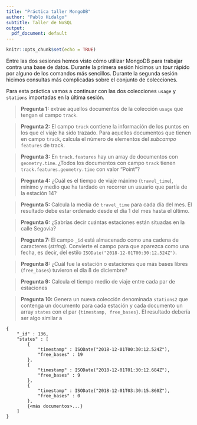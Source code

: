 ```yaml
---
title: "Práctica taller MongoDB"
author: "Pablo Hidalgo"
subtitle: Taller de NoSQL
output:
  pdf_document: default
---
```


```r
knitr::opts_chunk$set(echo = TRUE)
```


Entre las dos sesiones hemos visto cómo utilizar MongoDB para trabajar contra una base de datos. Durante la primera sesión hicimos un *tour* rápido por alguno de los comandos más sencillos. Durante la segunda sesión hicimos consultas más complicadas sobre el conjunto de colecciones.

Para esta práctica vamos a continuar con las dos colecciones `usage` y `stations` importadas en la última sesión.

> **Pregunta 1:** extrae aquellos documentos de la colección `usage` que tengan el campo `track`.

> **Pregunta 2:** El campo `track` contiene la información de los puntos en los que el viaje ha sido trazado. Para aquellos documentos que tienen en campo `track`, calcula el número de elementos del *subcampo* `features` de track.

> **Pregunta 3:** En `track.features` hay un array de documentos con `geometry.time`. ¿Todos los documentos con campo `track` tienen `track.features.geometry.time` con valor "Point"?

> **Pregunta 4:** ¿Cuál es el tiempo de viaje máximo (`travel_time`), mínimo y medio que ha tardado en recorrer un usuario que partía de la estación 14?

> **Pregunta 5:** Calcula la media de `travel_time` para cada día del mes. El resultado debe estar ordenado desde el día 1 del mes hasta el último.

> **Pregunta 6:** ¿Sabrías decir cuántas estaciones están situadas en la calle Segovia?

> **Pregunta 7:** El campo `_id` está almacenado como una cadena de caracteres (*string*). Convierte el campo para que aparezca como una fecha, es decir, del estilo `ISODate("2018-12-01T00:30:12.524Z")`.

> **Pregunta 8:** ¿Cuál fue la estación o estaciones que más bases libres (`free_bases`) tuvieron el día 8 de diciembre?

> **Pregunta 9:** Calcula el tiempo medio de viaje entre cada par de estaciones

> **Pregunta 10:** Genera un nueva colección denominada `stations2` que contenga un documento para cada estación y cada documento un array `states` con el par `{timestamp, free_bases}`. El resultado debería ser algo similar a

```{}
{
	"_id" : 136,
	"states" : [
		{
			"timestamp" : ISODate("2018-12-01T00:30:12.524Z"),
			"free_bases" : 19
		},
		{
			"timestamp" : ISODate("2018-12-01T01:30:12.684Z"),
			"free_bases" : 9
		},
		{
			"timestamp" : ISODate("2018-12-01T03:30:15.860Z"),
			"free_bases" : 0
		},
		{<más documentos>...}
	]
}

```

